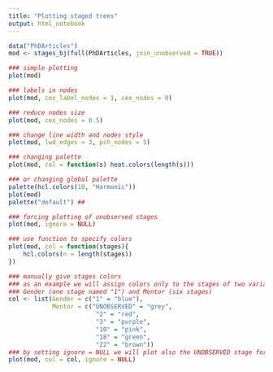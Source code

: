 ```yaml
---
title: "Plotting staged trees"
output: html_notebook
---
```


```r
data("PhDArticles")
mod <- stages_bj(full(PhDArticles, join_unobserved = TRUE))

### simple plotting
plot(mod)

### labels in nodes 
plot(mod, cex_label_nodes = 1, cex_nodes = 0)

### reduce nodes size
plot(mod, cex_nodes = 0.5)

### change line width and nodes style
plot(mod, lwd_edges = 3, pch_nodes = 5)

### changing palette
plot(mod, col = function(s) heat.colors(length(s)))

### or changing global palette
palette(hcl.colors(10, "Harmonic"))
plot(mod)
palette("default") ##

### forcing plotting of unobserved stages
plot(mod, ignore = NULL)

### use function to specify colors 
plot(mod, col = function(stages){
    hcl.colors(n = length(stages))
})

### manually give stages colors
### as an example we will assign colors only to the stages of two variables
### Gender (one stage named "1") and Mentor (six stages)
col <- list(Gender = c("1" = "blue"), 
            Mentor = c("UNOBSERVED" = "grey",
                        "2" = "red", 
                        "3" = "purple",
                        "10" = "pink",
                        "18" = "green",
                        "22" = "brown"))
### by setting ignore = NULL we will plot also the UNOBSERVED stage for Mentor
plot(mod, col = col, ignore = NULL)
```

